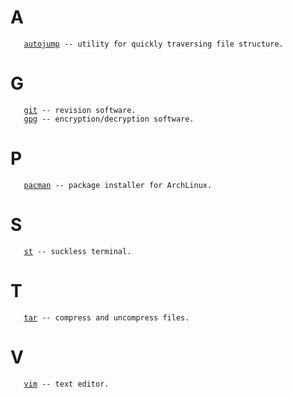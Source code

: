 = A =
    [[../software/autojump|autojump]] -- utility for quickly traversing file structure.

= G =
    [[../software/git|git]] -- revision software.
    [[../software/gpg|gpg]] -- encryption/decryption software.

= P =
    [[../software/pacman|pacman]] -- package installer for ArchLinux.

= S =
    [[../software/st|st]] -- suckless terminal.

= T =
    [[../software/tar|tar]] -- compress and uncompress files.

= V =
    [[../software/vim|vim]] -- text editor.
